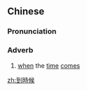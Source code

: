 {{also|到时候}}
==Chinese==
{{zh-forms|s=到时候|type=12}}

===Pronunciation===
{{zh-pron
|m=dàoshíhòu
|c=dou3 si4 hau6
|cat=adv
}}

===Adverb===
{{zh-adv}}

# [[when]] the [[time]] [[come]]s

[[zh:到時候]]